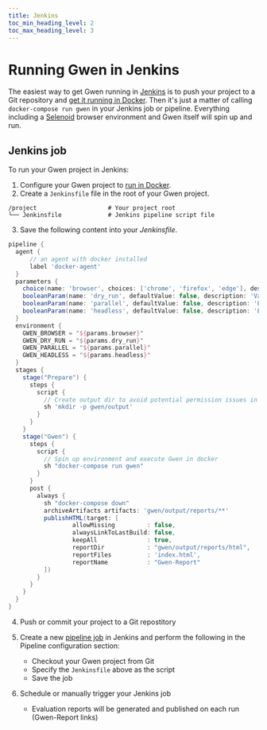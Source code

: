 ```yaml
--- 
title: Jenkins
toc_min_heading_level: 2
toc_max_heading_level: 3
---
```



# Running Gwen in Jenkins

The easiest way to get Gwen running in [Jenkins](https://www.jenkins.io/) is to push your project to a Git repository and [get it running in Docker](/docs/docker). Then it's just a matter of calling `docker-compose run gwen` in your Jenkins job or pipeline.  Everything including a [Selenoid](https://aerokube.com/selenoid/) browser environment and Gwen itself will spin up and run.

## Jenkins job

To run your Gwen project in Jenkins:

1. Configure your Gwen project to [run in Docker](/docs/docker).
2. Create a `Jenkinsfile` file in the root of your Gwen project.

```shell {4}
/project                    # Your project root
└── Jenkinsfile             # Jenkins pipeline script file
```

3. Save the following content into your *Jenkinsfile*.

```groovy
pipeline {
  agent {
      // an agent with docker installed
      label 'docker-agent'
  }
  parameters { 
    choice(name: 'browser', choices: ['chrome', 'firefox', 'edge'], description: 'Target web browser')
    booleanParam(name: 'dry_run', defaultValue: false, description: 'Validate without executing')
    booleanParam(name: 'parallel', defaultValue: false, description: 'Enable parallel execution') 
    booleanParam(name: 'headless', defaultValue: false, description: 'Enable headless browser') 
  }
  environment {
    GWEN_BROWSER = "${params.browser}"
    GWEN_DRY_RUN = "${params.dry_run}"
    GWEN_PARALLEL = "${params.parallel}"
    GWEN_HEADLESS = "${params.headless}"
  }
  stages {
    stage("Prepare") {
      steps {
        script {
          // Create output dir to avoid potential permission issues in docker
          sh 'mkdir -p gwen/output'
        }
      }
    }
    stage("Gwen") {
      steps {
        script {
          // Spin up environment and execute Gwen in docker
          sh "docker-compose run gwen"
        }
      }
      post {
        always {
          sh "docker-compose down"
          archiveArtifacts artifacts: 'gwen/output/reports/**'
          publishHTML(target: [
                  allowMissing         : false,
                  alwaysLinkToLastBuild: false,
                  keepAll              : true,
                  reportDir            : "gwen/output/reports/html",
                  reportFiles          : 'index.html',
                  reportName           : "Gwen-Report"
          ])
        }
      }
    }
  }
}
```

4. Push or commit your project to a Git repostitory

5. Create a new [pipeline job](https://www.jenkins.io/doc/book/pipeline/getting-started/) in Jenkins and perform the following in the Pipeline configuration section:
    - Checkout your Gwen project from Git
    - Specify the `Jenkinsfile` above as the script
    - Save the job

6. Schedule or manually trigger your Jenkins job
    - Evaluation reports will be generated and published on each run (Gwen-Report links)
